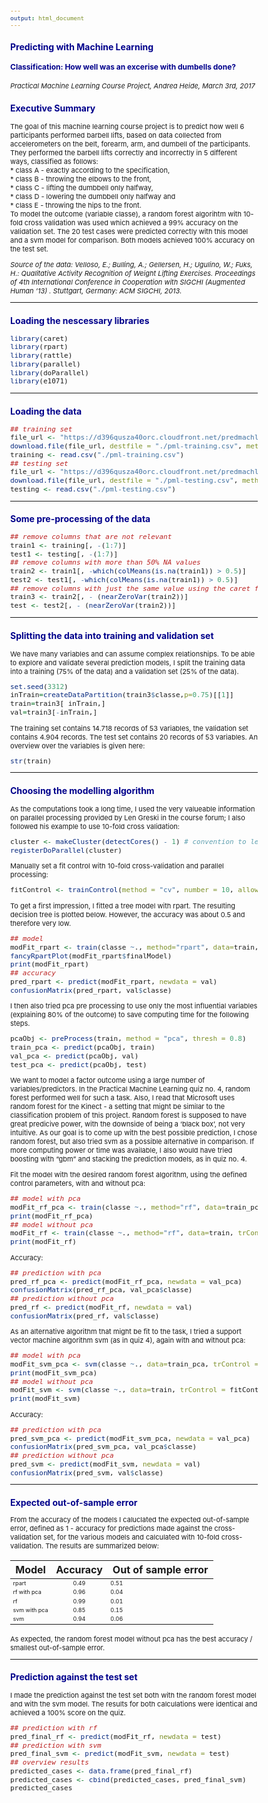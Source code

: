 ```yaml
---
output: html_document
---
```

<style type="text/css">

body{ /* Normal  */
   font-size: 11px;
}
td {  /* Table  */
   font-size: 9px;
}
h1 { /* Header 1 */
 font-size: 16px;
 color: DarkBlue;
}
h2 { /* Header 2 */
 font-size: 14px;
 color: DarkBlue;
}
h3 { /* Header 3 */
 font-size: 14px;
 color: DarkBlue;
}
h4 { /* Header 4 */
 font-size: 12px;
 font-style: bold;
 color: DarkBlue;
}
h5 { /* Header 5 */
 font-size: 12px;
 color: DarkBlue;
}
h6 { /* Header 6 */
 font-size: 11px;
 color: DarkBlue;
}
code.r{ /* Code block */
  font-size: 11px;
}
pre { /* Code block */
  font-size: 11px
}
</style>

## Predicting with Machine Learning
#### Classification: How well was an excerise with dumbells done?
*Practical Machine Learning Course Project, Andrea Heide, March 3rd, 2017*  
   
### Executive Summary   
The goal of this machine learning course project is to predict how well 6 participants performed barbell lifts, based on data collected from accelerometers on the belt, forearm, arm, and dumbell of the participants. They performed the barbell lifts correctly and incorrectly in 5 different ways, classified as follows:    
 * class A - exactly according to the specification,  
 * class B - throwing the elbows to the front,  
 * class C - lifting the dumbbell only halfway,  
 * class D - lowering the dumbbell only halfway and  
 * class E - throwing the hips to the front.   
To model the outcome (variable classe), a random forest algorihtm with 10-fold cross validation was used which achieved a 99% accuracy on the validation set. The 20 test cases were predicted correctly with this model and a svm model for comparison. Both models achieved 100% accuracy on the test set.

*Source of the data: Velloso, E.; Bulling, A.; Gellersen, H.; Ugulino, W.; Fuks, H.: Qualitative Activity Recognition of Weight Lifting Exercises. Proceedings of 4th International Conference in Cooperation with SIGCHI (Augmented Human '13) . Stuttgart, Germany: ACM SIGCHI, 2013.*   
   
***   

### Loading the nescessary libraries    
```r
library(caret)
library(rpart)
library(rattle)
library(parallel)
library(doParallel)
library(e1071)
```
   
***   

### Loading the data   
```r
## training set
file_url <- "https://d396qusza40orc.cloudfront.net/predmachlearn/pml-training.csv"
download.file(file_url, destfile = "./pml-training.csv", method = "curl")
training <- read.csv("./pml-training.csv")
## testing set
file_url <- "https://d396qusza40orc.cloudfront.net/predmachlearn/pml-testing.csv"
download.file(file_url, destfile = "./pml-testing.csv", method = "curl")
testing <- read.csv("./pml-testing.csv")
```
   
***   

### Some pre-processing of the data   
```r
## remove columns that are not relevant
train1 <- training[, -(1:7)]
test1 <- testing[, -(1:7)]
## remove columns with more than 50% NA values 
train2 <- train1[, -which(colMeans(is.na(train1)) > 0.5)]
test2 <- test1[, -which(colMeans(is.na(train1)) > 0.5)]
## remove columns with just the same value using the caret function nearZeroVar
train3 <- train2[, - (nearZeroVar(train2))]
test <- test2[, - (nearZeroVar(train2))]
```
   
***   

### Splitting the data into training and validation set   
We have many variables and can assume complex relationships. To be able to explore and validate several prediction models, I split the training data into a training (75% of the data) and a validation set (25% of the data). 
```r
set.seed(3312)
inTrain=createDataPartition(train3$classe,p=0.75)[[1]]
train=train3[ inTrain,]
val=train3[-inTrain,]
```
The training set contains 14.718 records of 53 variables, the validation set contains 4.904 records. The test set contains 20 records of 53 variables. An overview over the variables is given here:
```r
str(train)
```
   
***   

### Choosing the modelling algorithm   
As the computations took a long time, I used the very valueable information on parallel processing provided by Len Greski in the course forum; I also followed his example to use 10-fold cross validation:
```r
cluster <- makeCluster(detectCores() - 1) # convention to leave 1 core for OS
registerDoParallel(cluster)
```
Manually set a fit control with 10-fold cross-validation and parallel processing:
```r
fitControl <- trainControl(method = "cv", number = 10, allowParallel = TRUE)
```

To get a first impression, I fitted a tree model with rpart. The resulting decision tree is plotted below. However, the accuracy was about 0.5 and therefore very low. 
```r
## model
modFit_rpart <- train(classe ~., method="rpart", data=train, trControl = fitControl)
fancyRpartPlot(modFit_rpart$finalModel)
print(modFit_rpart)
## accuracy
pred_rpart <- predict(modFit_rpart, newdata = val)
confusionMatrix(pred_rpart, val$classe)
```

I then also tried pca pre processing to use only the most influential variables (explaining 80% of the outcome) to save computing time for the following steps.
```r
pcaObj <- preProcess(train, method = "pca", thresh = 0.8)
train_pca <- predict(pcaObj, train)
val_pca <- predict(pcaObj, val)
test_pca <- predict(pcaObj, test)
```

We want to model a factor outcome using a large number of variables/predictors. In the Practical Machine Learning quiz no. 4, random forest performed well for such a task. Also, I read that Microsoft uses random forest for the Kinect -  a setting that might be similar to the classification problem of this project. Random forest is supposed to have great predicive power, with the downside of being a 'black box', not very intuitive. As our goal is to come up with the best possible prediction, I chose random forest, but also tried svm as a possible alternative in comparison. 
If more computing power or time was available, I also would have tried boosting with "gbm" and stacking the prediction models, as in quiz no. 4.

Fit the model with the desired random forest algorithm, using the defined control parameters, with and without pca: 
```r
## model with pca
modFit_rf_pca <- train(classe ~., method="rf", data=train_pca, trControl = fitControl)
print(modFit_rf_pca)
## model without pca
modFit_rf <- train(classe ~., method="rf", data=train, trControl = fitControl)
print(modFit_rf)
```
Accuracy:
```r
## prediction with pca
pred_rf_pca <- predict(modFit_rf_pca, newdata = val_pca)
confusionMatrix(pred_rf_pca, val_pca$classe)
## prediction without pca
pred_rf <- predict(modFit_rf, newdata = val)
confusionMatrix(pred_rf, val$classe)
```

As an alternative algorithm that might be fit to the task, I tried a support vector machine algorithm svm (as in quiz 4), again with and without pca:
```r
## model with pca
modFit_svm_pca <- svm(classe ~., data=train_pca, trControl = fitControl)
print(modFit_svm_pca)
## model without pca
modFit_svm <- svm(classe ~., data=train, trControl = fitControl)
print(modFit_svm)
```
Accuracy:
```r
## prediction with pca
pred_svm_pca <- predict(modFit_svm_pca, newdata = val_pca)
confusionMatrix(pred_svm_pca, val_pca$classe)
## prediction without pca
pred_svm <- predict(modFit_svm, newdata = val)
confusionMatrix(pred_svm, val$classe)
```
   
***   

## Expected out-of-sample error   
From the accuracy of the models I caluclated the expected out-of-sample error, defined as 1 - accuracy for predictions made against the cross-validation set, for the various models and calculated with 10-fold cross-validation. The results are summarized below:

| Model       | Accuracy      | Out of sample error
| ------------|:-------------:|---------------------|
| rpart       |     0.49     | 0.51        |
| rf with pca |    0.96      |  0.04      |
| rf          |     0.99     |   0.01     |
| svm with pca |      0.85   |   0.15     |
| svm       |         0.94    |   0.06    |

As expected, the random forest model without pca has the best accuracy / smallest out-of-sample error.
   
***   

### Prediction against the test set   
I made the prediction against the test set both with the random forest model and with the svm model. The results for both calculations were identical and achieved a 100% score on the quiz.
```r
## prediction with rf
pred_final_rf <- predict(modFit_rf, newdata = test)
## prediction with svm
pred_final_svm <- predict(modFit_svm, newdata = test)
## overview results
predicted_cases <- data.frame(pred_final_rf)
predicted_cases <- cbind(predicted_cases, pred_final_svm)
predicted_cases
```